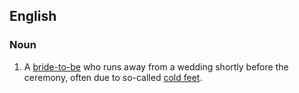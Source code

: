 ==English==

===Noun===
{{en-noun|head=[[runaway]] [[bride]]}}

# A [[bride]][[-to-be]] who runs away from a wedding shortly before the ceremony, often due to so-called [[cold feet]].